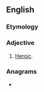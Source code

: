 ==English==

===Etymology===
{{suffix|hero|ical|lang=en}}

===Adjective===
{{en-adj}}

# [[heroic|Heroic]].

===Anagrams===
* {{anagrams|en|a=acehilor|halicore}}